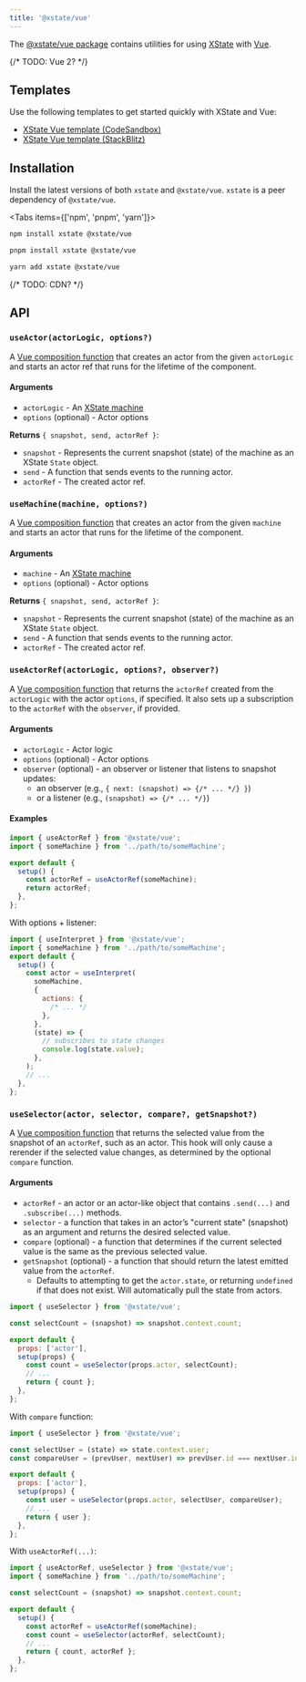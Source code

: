 ```yaml
---
title: '@xstate/vue'
---
```


The [@xstate/vue package](https://github.com/statelyai/xstate/tree/main/packages/xstate-vue) contains utilities for using [XState](https://github.com/statelyai/xstate) with [Vue](https://github.com/vuejs/vue).

{/* TODO: Vue 2? */}

## Templates

Use the following templates to get started quickly with XState and Vue:

- [XState Vue template (CodeSandbox)](https://codesandbox.io/p/devbox/github/statelyai/xstate/tree/main/templates/vue-ts)
- [XState Vue template (StackBlitz)](https://stackblitz.com/github/statelyai/xstate/tree/main/templates/vue-ts?file=%2Fsrc%2FfeedbackMachine.ts)

## Installation

Install the latest versions of both `xstate` and `@xstate/vue`. `xstate` is a peer dependency of `@xstate/vue`.

<Tabs items={['npm', 'pnpm', 'yarn']}>
<Tab value="v5" label="npm">

```bash
npm install xstate @xstate/vue
```

</Tab>

<Tab value="pnpm" label="pnpm">

```bash
pnpm install xstate @xstate/vue
```

</Tab>

<Tab value="yarn" label="yarn">

```bash
yarn add xstate @xstate/vue
```

</Tab>
</Tabs>

{/* TODO: CDN? */}

## API

### `useActor(actorLogic, options?)`

A [Vue composition function](https://v3.vuejs.org/guide/composition-api-introduction.html) that creates an actor from the given `actorLogic` and starts an actor ref that runs for the lifetime of the component.

#### Arguments

- `actorLogic` - An [XState machine](machines.mdx)
- `options` (optional) - Actor options

**Returns** `{ snapshot, send, actorRef }`:

- `snapshot` - Represents the current snapshot (state) of the machine as an XState `State` object.
- `send` - A function that sends events to the running actor.
- `actorRef` - The created actor ref.

### `useMachine(machine, options?)`

A [Vue composition function](https://v3.vuejs.org/guide/composition-api-introduction.html) that creates an actor from the given `machine` and starts an actor that runs for the lifetime of the component.

#### Arguments

- `machine` - An [XState machine](machines.mdx)
- `options` (optional) - Actor options

**Returns** `{ snapshot, send, actorRef }`:

- `snapshot` - Represents the current snapshot (state) of the machine as an XState `State` object.
- `send` - A function that sends events to the running actor.
- `actorRef` - The created actor ref.

### `useActorRef(actorLogic, options?, observer?)`

A [Vue composition function](https://v3.vuejs.org/guide/composition-api-introduction.html) that returns the `actorRef` created from the `actorLogic` with the actor `options`, if specified. It also sets up a subscription to the `actorRef` with the `observer`, if provided.

#### Arguments

- `actorLogic` - Actor logic
- `options` (optional) - Actor options
- `observer` (optional) - an observer or listener that listens to snapshot updates:
  - an observer (e.g., `{ next: (snapshot) => {/* ... */} }`)
  - or a listener (e.g., `(snapshot) => {/* ... */}`)

#### Examples

```js
import { useActorRef } from '@xstate/vue';
import { someMachine } from '../path/to/someMachine';

export default {
  setup() {
    const actorRef = useActorRef(someMachine);
    return actorRef;
  },
};
```

With options + listener:

```js
import { useInterpret } from '@xstate/vue';
import { someMachine } from '../path/to/someMachine';
export default {
  setup() {
    const actor = useInterpret(
      someMachine,
      {
        actions: {
          /* ... */
        },
      },
      (state) => {
        // subscribes to state changes
        console.log(state.value);
      },
    );
    // ...
  },
};
```

### `useSelector(actor, selector, compare?, getSnapshot?)`

A [Vue composition function](https://v3.vuejs.org/guide/composition-api-introduction.html) that returns the selected value from the snapshot of an `actorRef`, such as an actor. This hook will only cause a rerender if the selected value changes, as determined by the optional `compare` function.

#### Arguments

- `actorRef` - an actor or an actor-like object that contains `.send(...)` and `.subscribe(...)` methods.
- `selector` - a function that takes in an actor’s "current state" (snapshot) as an argument and returns the desired selected value.
- `compare` (optional) - a function that determines if the current selected value is the same as the previous selected value.
- `getSnapshot` (optional) - a function that should return the latest emitted value from the `actorRef`.
  - Defaults to attempting to get the `actor.state`, or returning `undefined` if that does not exist. Will automatically pull the state from actors.

```js
import { useSelector } from '@xstate/vue';

const selectCount = (snapshot) => snapshot.context.count;

export default {
  props: ['actor'],
  setup(props) {
    const count = useSelector(props.actor, selectCount);
    // ...
    return { count };
  },
};
```

With `compare` function:

```js
import { useSelector } from '@xstate/vue';

const selectUser = (state) => state.context.user;
const compareUser = (prevUser, nextUser) => prevUser.id === nextUser.id;

export default {
  props: ['actor'],
  setup(props) {
    const user = useSelector(props.actor, selectUser, compareUser);
    // ...
    return { user };
  },
};
```

With `useActorRef(...)`:

```js
import { useActorRef, useSelector } from '@xstate/vue';
import { someMachine } from '../path/to/someMachine';

const selectCount = (snapshot) => snapshot.context.count;

export default {
  setup() {
    const actorRef = useActorRef(someMachine);
    const count = useSelector(actorRef, selectCount);
    // ...
    return { count, actorRef };
  },
};
```
